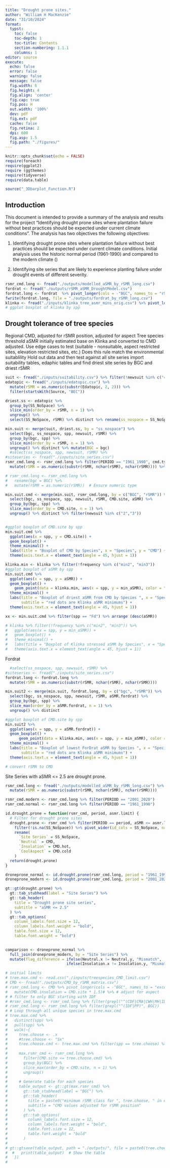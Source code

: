 ```yaml
---
title: "Drought prone sites."
author: "William H MacKenzie"
date: "31/10/2024"
format:
  typst:
    toc: false
    toc-depth: 1
    toc-title: Contents
    section-numbering: 1.1.1
    columns: 1
editor: source
execute:
  echo: false
  error: false
  warning: false
  message: false
  fig.width: 6
  fig.height: 4
  fig.align: 'center'
  fig.cap: true
  fig.pos: H
  out.width: '100%'
  dev: pdf
  fig.ext: pdf
  cache: false
  fig.retina: 2
  dpi: 600
  fig.asp: 1.5
  fig.path: "./figures/"
---
```


```r
knitr::opts_chunk$set(echo = FALSE)
require(foreach)
require(ggplot2)
require (ggthemes)
require(tidyverse)
require(data.table)

source("_3Dbarplot_Function.R")
```

## Introduction
 This document is intended to provide a summary of the analysis and results for the project "Identifying drought prone sites where plantation failure without best practices should be expected under current climate conditions". The analysis has two objectives the following objectives:

1.  Identifying drought prone sites where plantation failure without best practices should be expected under current climate conditions. Initial analysis uses the historic normal period (1961-1990) and compared to the modern climate ()

2.  Identifying site series that are likely to experience planting failure under drought events of different severity.


```r
rsmr_cmd.long <- fread("./outputs/modelled_aSMR_by_rSMR_long.csv")
fordrat <- fread("./outputs/rSMR_aSMR_DroughtModel.csv")
fordrat.long <- fordrat  %>% pivot_longer(cols = -"BGC", names_to = "rSMR", values_to = "aSMR.fordrat") %>%  mutate(bgc = BGC) %>% select(bgc, rSMR, aSMR.fordrat)
fwrite(fordrat.long, file = "./outputs/fordrat_by_rSMR_long.csv")
klinka <- fread("./inputs/klinka_tree_asmr_mins_orig.csv") %>% pivot_longer(cols = -"spp", names_to = "frequency", values_to = "min_aSMR") 
# ggplot boxplot of klinka by spp

```

## Drought tolerance of tree species

Regional CMD, adjusted for rSMR position, adjusted for aspect Tree species threshold aSMR initially estimated base on Klinka and converted to CMD adjusted. Use edge cases to test (suitable - nonsuitable, aspect restricted sites, elevation restricted sites, etc.) Does this rule match the environmental suitablility Hold out data and then test against all site series import suitability tables, edaphic tables and find driest site series by BGC and driest rSMR

```r
suit <- fread("./inputs/suitability.csv") %>% filter(!newsuit %in% c("4", "5"), !is.na(newsuit))
edatopic <- fread("./inputs/edatopic.csv") %>% 
  mutate(rSMR = as.numeric(substr(Edatopic, 2, 2))) %>% 
  filter(startsWith(Source, "BEC"))

driest.ss <- edatopic %>% 
  group_by(SS_NoSpace) %>% 
  slice_min(order_by = rSMR, n = 1) %>% 
  ungroup() %>% 
  select(SS_NoSpace, rSMR) %>% distinct %>% rename(ss_nospace = SS_NoSpace)

min.suit <- merge(suit, driest.ss, by = "ss_nospace") %>% 
  select(bgc, ss_nospace, spp, newsuit, rSMR) %>% 
  group_by(bgc, spp) %>% 
  slice_min(order_by = rSMR, n = 1) %>% 
  ungroup() %>% distinct %>% mutate(BGC = bgc)
  #select(ss_nospace, spp, newsuit, rSMR) %>% 
#siteseries <- fread("./inputs/site_series.csv")
rsmr_cmd.long <- rsmr_cmd.long %>% filter(PERIOD == "1961_1990", cmd.type == "CMD") %>% 
  mutate(rSMR = as.numeric(substr(rSMR, nchar(rSMR), nchar(rSMR)))) %>% ungroup %>%  data.table

# rsmr_cmd.long <- rsmr_cmd.long %>%
#   rename(bgc = BGC) %>%
#   mutate(rSMR = as.numeric(rSMR))  # Ensure numeric type

min.suit.cmd <- merge(min.suit, rsmr_cmd.long, by = c("BGC", "rSMR")) %>% 
  select(bgc, ss_nospace, spp, newsuit, rSMR, CMD.site, aSMR) %>% 
  group_by(bgc, spp) %>% 
  slice_max(order_by = CMD.site, n = 1) %>% 
  ungroup() %>% distinct %>% filter(newsuit %in% c("2","3"))


#ggplot boxplot of CMD.site by spp
min.suit.cmd %>% 
  ggplot(aes(x = spp, y = CMD.site)) +
  geom_boxplot() +
  theme_minimal() +
  labs(title = "Boxplot of CMD by Species", x = "Species", y = "CMD") +
  theme(axis.text.x = element_text(angle = 45, hjust = 1))

klinka.min <- klinka %>% filter(!frequency %in% c("min2", "min3"))
#ggplot boxplot of aSMR by spp
min.suit.cmd %>% 
  ggplot(aes(x = spp, y = aSMR)) +
  geom_boxplot() +
    geom_point(data = klinka.min, aes(x = spp, y = min_aSMR), color = "red", alpha = 0.7) +
  theme_minimal() +
  labs(title = "Boxplot of driest aSMR from CMD by Species ", x = "Species", y = "aSMR",
       subtitle = "red dots are Klinka aSMR minimums") +
  theme(axis.text.x = element_text(angle = 45, hjust = 1))

xx <- min.suit.cmd %>% filter(spp == "Fd") %>% arrange (desc(aSMR))

# klinka %>% filter(!frequency %in% c("min2", "min3")) %>% 
#   ggplot(aes(x = spp, y = min_aSMR)) +
#   geom_boxplot() +
#   theme_minimal() +
#   labs(title = "Boxplot of Klinka stressed aSMR by Species", x = "Species", y = "aSMR") +
#   theme(axis.text.x = element_text(angle = 45, hjust = 1))
```
Fordrat

```r

  #select(ss_nospace, spp, newsuit, rSMR) %>% 
#siteseries <- fread("./inputs/site_series.csv")
fordrat.long <- fordrat.long %>%
  mutate(rSMR = as.numeric(substr(rSMR, nchar(rSMR), nchar(rSMR))))

min.suit2 <- merge(min.suit, fordrat.long, by = c("bgc", "rSMR")) %>% 
  select(bgc, ss_nospace, spp, newsuit, rSMR, aSMR.fordrat) %>% 
  group_by(bgc, spp) %>% 
  slice_max(order_by = aSMR.fordrat, n = 1) %>% 
  ungroup() %>% distinct

#ggplot boxplot of CMD.site by spp
min.suit2 %>% 
  ggplot(aes(x = spp, y = aSMR.fordrat)) +
  geom_boxplot() +
      geom_point(data = klinka.min, aes(x = spp, y = min_aSMR), color = "red", alpha = 0.7) +
  theme_minimal() +
  labs(title = "Boxplot of lowest ForDrat aSMR by Species ", x = "Species", y = "aSMR",
       subtitle = "red dots are Klinka aSMR minimums") +
  theme(axis.text.x = element_text(angle = 45, hjust = 1))

# convert rSMR to CMD
```
Site Series with aSMR <= 2.5 are drought prone.
```r
rsmr_cmd.long <- fread("./outputs/modelled_aSMR_by_rSMR_long.csv") %>% 
  mutate(rSMR = as.numeric(substr(rSMR, nchar(rSMR), nchar(rSMR))))

rsmr_cmd.modern <- rsmr_cmd.long %>% filter(PERIOD == "2001_2020")
rsmr_cmd.normal <- rsmr_cmd.long %>% filter(PERIOD == "1961_1990")

id.drought.prone = function(rsmr_cmd, period, asmr.limit) {
  # Filter for drought prone sites
  drought.prone <- rsmr_cmd %>% filter(PERIOD == period, aSMR <= asmr.limit) %>% left_join(edatopic, by = c("BGC", "rSMR")) %>% distinct(SS_NoSpace, cmd.type) %>% mutate(drought = "y") %>% ungroup() %>%
    filter(!is.na(SS_NoSpace)) %>% pivot_wider(id_cols = SS_NoSpace, names_from = cmd.type, values_from = drought) %>% arrange(SS_NoSpace) %>% replace_na(list(CMD = "ok", CMD.hot = "ok", CMD.cold = "ok")) %>% filter(!str_detect(SS_NoSpace, "Gg|Ro|Gs|Rt|Gb|00|/x")) %>% 
    rename(
      `Site Series` = SS_NoSpace,
      `Neutral` = CMD,
      `Insolation` = CMD.hot,
      `CoolAspect` = CMD.cold
    )
  return(drought.prone)
}

droneprone_normal <- id.drought.prone(rsmr_cmd.long, period = "1961_1990", asmr.limit = 2.5)
droneprone_modern <- id.drought.prone(rsmr_cmd.long, period = "2001_2020", asmr.limit = 2.5)

gt::gt(drought.prone) %>%
  gt::tab_stubhead(label = "Site Series") %>%
  gt::tab_header(
    title = "Drought prone site series",
    subtitle = "aSMR <= 2.5"
  ) %>% 
  gt::tab_options(
    column_labels.font.size = 12,
    column_labels.font.weight = "bold",
    table.font.size = 12,
    table.font.weight = "bold")
  
```
```r
comparison <- droneprone_normal %>%
  full_join(droneprone_modern, by = "Site Series") %>%
  mutate(flag_difference = ifelse(Neutral.x != Neutral.y, "Mismatch",
                           ifelse(Insolation.x != Insolation.y, "Mismatch",       ifelse(CoolAspect.x != CoolAspect.y, "Mismatch", "Match")))) %>% filter(flag_difference == "Mismatch")
```


```r
# initial limits
# tree.max.cmd <- read.csv("./inputs/treespecies_CMD_limit.csv")
# CMD <- fread("./outputs/CMD_by_rSMR_matrix.csv")
# rsmr_cmd.long <- CMD %>% pivot_longer(cols = -"BGC", names_to = "excessive.rSMR", values_to = "CMD.site") %>%
#   mutate(CMD.insolation = CMD.site * 1.5)# %>% # adjust for aspect
# # filter to only BGC starting with IDF
# #rsmr_cmd.long <- rsmr_cmd.long %>% filter(grepl("^(CDF|CMA|CWH|MH|IDFww|ICHun|ESSFun1|MSun)", BGC))
# rsmr_cmd.long <- rsmr_cmd.long %>% filter(grepl("^(IDF|PP)", BGC))
# # Loop through all unique species in tree.max.cmd
# tree.max.cmd %>% 
#   distinct(spp) %>% 
#   pull(spp) %>% 
#   walk(~{
#     tree.choose <- .x
#     #tree.choose <- "Sx"
#     tree.choose.cmd <- tree.max.cmd %>% filter(spp == tree.choose) %>% pull(cmd.max)
#     
#     max.rsmr_cmd <- rsmr_cmd.long %>% 
#       filter(CMD.site <= tree.choose.cmd) %>% 
#       group_by(BGC) %>%  
#       slice_max(order_by = CMD.site, n = 1) %>% 
#       ungroup()
#     
#     # Generate table for each species
#     table_output <- gt::gt(max.rsmr_cmd) %>%
#       gt::tab_stubhead(label = "BGC") %>%
#       gt::tab_header(
#         title = paste0("minimum rSMR class for ", tree.choose, " in each BGC"),
#         subtitle = "CMD values adjusted for rSMR position"
#       ) %>% 
#       gt::tab_options(
#         column_labels.font.size = 12,
#         column_labels.font.weight = "bold",
#         table.font.size = 12,
#         table.font.weight = "bold"
#       )
# 
# gt::gtsave(table_output, path = "./outputs/", file = paste0(tree.choose, 'min_rSMR.png'))
#  #   print(table_output)  # Show the table
#   })
# 

```
